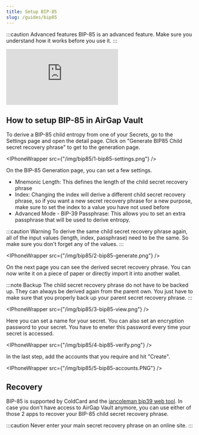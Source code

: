 ```yaml
---
title: Setup BIP-85
slug: /guides/bip85
---
```



:::caution Advanced features
BIP-85 is an advanced feature. Make sure you understand how it works before you use it.
:::

<div class="yt-container">
  <iframe
    class="yt-video"
    src="https://www.youtube.com/embed/JVuURYQkhxg"
    frameborder="0"
    allowfullscreen
  ></iframe>
</div>

## How to setup BIP-85 in AirGap Vault

To derive a BIP-85 child entropy from one of your Secrets, go to the Settings page and open the detail page.
Click on "Generate BIP85 Child secret recovery phrase" to get to the generation page.

<IPhoneWrapper src={"/img/bip85/1-bip85-settings.png"} />

On the BIP-85 Generation page, you can set a few settings.

- Mnemonic Length: This defines the length of the child secret recovery phrase
- Index: Changing the index will derive a different child secret recovery phrase, so if you want a new secret recovery phrase for a new purpose, make sure to set the index to a value you have not used before
- Advanced Mode - BIP-39 Passphrase: This allows you to set an extra passphrase that will be used to derive entropy.

:::caution Warning
To derive the same child secret recovery phrase again, all of the input values (length, index, passphrase) need to be the same. So make sure you don't forget any of the values.
:::

<IPhoneWrapper src={"/img/bip85/2-bip85-generate.png"} />

On the next page you can see the derived secret recovery phrase. You can now write it on a piece of paper or directly import it into another wallet.

:::note Backup
The child secret recovery phrase do not have to be backed up. They can always be derived again from the parent own. You just have to make sure that you properly back up your parent secret recovery phrase.
:::

<IPhoneWrapper src={"/img/bip85/3-bip85-view.png"} />

Here you can set a name for your secret. You can also set an encryption password to your secret. You have to eneter this password every time your secret is accessed.

<IPhoneWrapper src={"/img/bip85/4-bip85-verify.png"} />

In the last step, add the accounts that you require and hit "Create".

<IPhoneWrapper src={"/img/bip85/5-bip85-accounts.PNG"} />

## Recovery

BIP-85 is supported by ColdCard and the [iancoleman bip39 web tool](https://iancoleman.io/bip39/). In case you don't have access to AirGap Vault anymore, you can use either of those 2 apps to recover your BIP-85 child secret recovery phrase.

:::caution
Never enter your main secret recovery phrase on an online site.
:::
